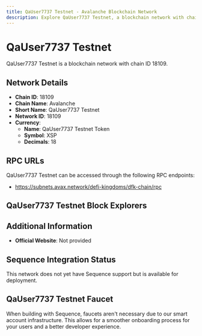 ```yaml
--- 
title: QaUser7737 Testnet - Avalanche Blockchain Network
description: Explore QaUser7737 Testnet, a blockchain network with chain ID 18109. Learn about its native currency, QaUser7737 Testnet Token, and how to interact with the network.
---
```


# QaUser7737 Testnet

QaUser7737 Testnet is a blockchain network with chain ID 18109.

## Network Details

- **Chain ID**: 18109
- **Chain Name**: Avalanche
- **Short Name**: QaUser7737 Testnet
- **Network ID**: 18109
- **Currency**: 
  - **Name**: QaUser7737 Testnet Token
  - **Symbol**: XSP
  - **Decimals**: 18

## RPC URLs

QaUser7737 Testnet can be accessed through the following RPC endpoints:

- https://subnets.avax.network/defi-kingdoms/dfk-chain/rpc

## QaUser7737 Testnet Block Explorers



## Additional Information

- **Official Website**: Not provided

## Sequence Integration Status

This network does not yet have Sequence support but is available for deployment.

## QaUser7737 Testnet Faucet

When building with Sequence, faucets aren't necessary due to our smart account infrastructure. This allows for a smoother onboarding process for your users and a better developer experience.
